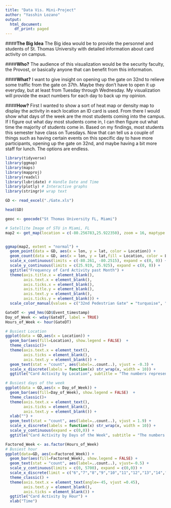 ```yaml
---
title: "Data Vis. Mini-Project"
author: "Yasshin Lozano"
output:
  html_document:
    df_print: paged
---
```

####**The Big Idea**
The Big idea would be to provide the personnel and students of St. Thomas University with detailed information about card activity on campus. 

####**Who?**
The audience of this visualization would be the security faculty, the Provost, or basically anyone that can benefit from this information.

####**What?**
I want to give insight on opening up the gate on 32nd to relieve some traffic from the gate on 37th. Maybe they don't have to open it up everyday, but at least from Tuesday through Wednesday. My visualization will provide the exact numbers for each day to back up my opinion.  

####**How?**
First I wanted to show a sort of heat map or density map to display the activity in each location an ID card is used. From there I would show what days of the week are the most students coming into the campus. If I figure out what day most students come in, I can then figure out what time the majority of students come in. Based on my findings, most students this semester have class on Tuesdays. Now that can tell us a couple of things such as having certain events on this specific day to have more participants, opening up the gate on 32nd, and maybe having a bit more staff for lunch. The options are endless.  

```r
library(tidyverse)
library(ggmap)
library(maps)
library(mapproj)
library(readxl) 
library(lubridate) # Handle Date and Time
library(plotly) # Interactive graphs
library(stringr)# wrap text

GD <- read_excel("./Gate.xls")
```

```r
head(GD)
```

```r
geoc <- geocode("St Thomas University FL, Miami")

# Satellite Image of STU in Miami, FL
map2 <- get_map(location = c(-80.256783,25.922350), zoom = 16, maptype = "satellite")


ggmap(map2, extent = "normal") + 
  geom_point(data = GD, aes(x = lon, y = lat, color = Location)) + 
  geom_count(data = GD, aes(x = lon, y = lat,fill = Location, color = Location), show.legend = FALSE) +
  scale_x_continuous(limits = c(-80.261, -80.2515), expand = c(0, 0)) +
  scale_y_continuous(limits = c(25.919, 25.925), expand = c(0, 0)) +
  ggtitle("Frequency of Card Activity past Month") + 
  theme(axis.title.x = element_blank(),
        axis.text.x = element_blank(),
        axis.ticks.x = element_blank(),
        axis.title.y = element_blank(),
        axis.text.y = element_blank(),
        axis.ticks.y = element_blank()) +
  scale_color_manual(values = c("32nd Pedestrian Gate" = "turquoise", "37th Ave Gate" = "orange", "Gym" = "green", "Law Library" = "red", "Science Bldg" = "magenta", "St. Thomas University" = "white"))
```

```r
GateDT <- ymd_hms(GD$Event_timestamp)
Day_of_Week <- wday(GateDT, label = TRUE)
Hours_of_Week <- hour(GateDT)
```


```r
# Busiest Location
ggplot(data = GD,aes(x = Location)) +
  geom_bar(aes(fill=Location), show.legend = FALSE)  + 
  theme_classic()+
  theme(axis.text.x = element_text(), 
        axis.ticks = element_blank(),
        axis.text.y = element_blank()) +
  geom_text(stat = "count", aes(label=..count..), vjust = -0.3) +
  scale_x_discrete(labels = function(x) str_wrap(x, width = 10)) +
  ggtitle("Card Activity by Location", subtitle = "The numbers represent the amount of card activations in each given location") 

```


```r
# Busiest days of the week
ggplot(data = GD,aes(x = Day_of_Week)) +
  geom_bar(aes(fill=Day_of_Week), show.legend = FALSE)  + 
  theme_classic()+
  theme(axis.text.x = element_text(), 
        axis.ticks = element_blank(),
        axis.text.y = element_blank()) +
  xlab("") +
  geom_text(stat = "count", aes(label=..count..), vjust = 1.9) +
  scale_x_discrete(labels = function(x) str_wrap(x, width = 10)) +
  scale_y_continuous(expand = c(0,0)) + 
  ggtitle("Card Activity by Days of the Week", subtitle = "The numbers represent the amount of card activations for each day of the week") 
```


```r
Factored_Week <- as.factor(Hours_of_Week)
# Busiest hour
ggplot(data=GD, aes(x=Factored_Week)) +
  geom_bar(aes(fill=Factored_Week), show.legend = FALSE) +
  geom_text(stat = "count", aes(label=..count..), vjust=-0.5) +
  scale_y_continuous(limits = c(0, 5700), expand = c(0,0)) +
  scale_x_discrete(limit = c("6","7","8","9","10","11","12","13","14","15","16","17","18","19","20","21","22"), labels = c("6:00 AM","7:00 AM","8:00 AM","9:00 AM","10:00 AM","11:00 AM","12:00 PM","1:00 PM","2:00 PM","3:00 PM","4:00 PM","5:00 PM","6:00 PM","7:00 PM","8:00 PM","9:00 PM","10:00 PM"))  +
  theme_classic() +
  theme(axis.text.x = element_text(angle=-45, vjust =0.45),
        axis.text.y = element_blank(),
        axis.ticks = element_blank()) + 
  ggtitle("Card Activity by Hour") +
  xlab("Time")
```

